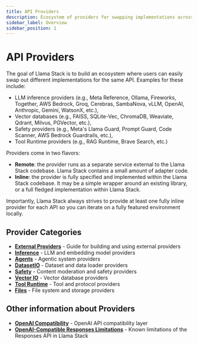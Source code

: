 ```yaml
---
title: API Providers
description: Ecosystem of providers for swapping implementations across the same API
sidebar_label: Overview
sidebar_position: 1
---
```


# API Providers

The goal of Llama Stack is to build an ecosystem where users can easily swap out different implementations for the same API. Examples for these include:
- LLM inference providers (e.g., Meta Reference, Ollama, Fireworks, Together, AWS Bedrock, Groq, Cerebras, SambaNova, vLLM, OpenAI, Anthropic, Gemini, WatsonX, etc.),
- Vector databases (e.g., FAISS, SQLite-Vec, ChromaDB, Weaviate, Qdrant, Milvus, PGVector, etc.),
- Safety providers (e.g., Meta's Llama Guard, Prompt Guard, Code Scanner, AWS Bedrock Guardrails, etc.),
- Tool Runtime providers (e.g., RAG Runtime, Brave Search, etc.)

Providers come in two flavors:
- **Remote**: the provider runs as a separate service external to the Llama Stack codebase. Llama Stack contains a small amount of adapter code.
- **Inline**: the provider is fully specified and implemented within the Llama Stack codebase. It may be a simple wrapper around an existing library, or a full fledged implementation within Llama Stack.

Importantly, Llama Stack always strives to provide at least one fully inline provider for each API so you can iterate on a fully featured environment locally.

## Provider Categories

- **[External Providers](external/index.mdx)** - Guide for building and using external providers
- **[Inference](inference/index.mdx)** - LLM and embedding model providers
- **[Agents](agents/index.mdx)** - Agentic system providers
- **[DatasetIO](datasetio/index.mdx)** - Dataset and data loader providers
- **[Safety](safety/index.mdx)** - Content moderation and safety providers
- **[Vector IO](vector_io/index.mdx)** - Vector database providers
- **[Tool Runtime](tool_runtime/index.mdx)** - Tool and protocol providers
- **[Files](files/index.mdx)** - File system and storage providers

## Other information about Providers
- **[OpenAI Compatibility](./openai.mdx)** - OpenAI API compatibility layer
- **[OpenAI-Compatible Responses Limitations](./openai_responses_limitations.mdx)** - Known limitations of the Responses API in Llama Stack
